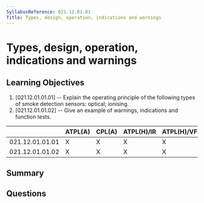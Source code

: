 ```yaml
---
SyllabusReference: 021.12.01.01
Title: Types, design, operation, indications and warnings
---
```


# Types, design, operation, indications and warnings

## Learning Objectives

1. [021.12.01.01.01] -- Explain the operating principle of the following types
   of smoke detection sensors: optical; ionising.
2. [021.12.01.01.02] -- Give an example of warnings, indications and function
   tests.

|                 | ATPL(A) | CPL(A) | ATPL(H)/IR | ATPL(H)/VFR | CPL(H) | IR  | CBIR(A) |
| --------------- | ------- | ------ | ---------- | ----------- | ------ | --- | ------- |
| 021.12.01.01.01 | X       | X      | X          | X           | X      |     |         |
| 021.12.01.01.02 | X       | X      | X          | X           | X      |     |         |

## Summary

## Questions
